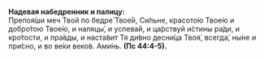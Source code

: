 **Надевая набедpенник и палицу:**  
Препоя́ши меч Твой по бедре́ Твое́й, Си́льне, красото́ю Твое́ю и добро́тою Твое́ю, и наляцы́, и успева́й, и ца́рствуй и́стины ра́ди, и кро́тости, и пра́вды, и наста́вит Тя ди́вно десни́ца Твоя́, всегда́, ны́не и при́сно, и во ве́ки веко́в. Ами́нь. **(Пс 44:4-5).**

